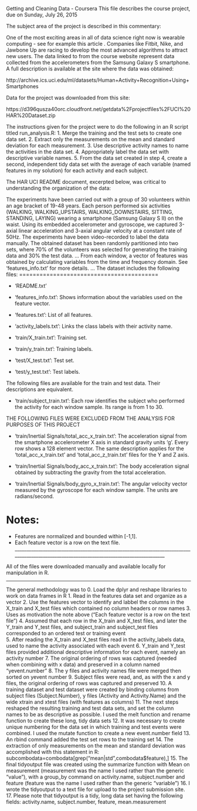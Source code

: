 Getting and Cleaning Data - Coursera
This file describes the course project, due on Sunday, July 26, 2015

The subject area of the project is described in this commentary:

One of the most exciting areas in all of data science right now is wearable computing - see for example this article . Companies like Fitbit, Nike, and Jawbone Up are racing to develop the most advanced algorithms to attract new users. The data linked to from the course website represent data collected from the accelerometers from the Samsung Galaxy S smartphone. A full description is available at the site where the data was obtained: 

http://archive.ics.uci.edu/ml/datasets/Human+Activity+Recognition+Using+Smartphones 

Data for the project was downloaded from this site:

https://d396qusza40orc.cloudfront.net/getdata%2Fprojectfiles%2FUCI%20HAR%20Dataset.zip 

The instructions given for the project were to do the following in an R script titled run_analysis.R:
1. Merge the training and the test sets to create one data set.
2. Extract only the measurements on the mean and standard deviation for each measurement.
3. Use descriptive activity names to name the activities in the data set.
4. Appropriately label the data set with descriptive variable names.
5. From the data set created in step 4, create a second, independent tidy data set with the average
        of each variable (named features in my solution) for each activity and each subject.

The HAR UCI README document, excerpted below, was critical to understanding the organization of the data:

The experiments have been carried out with a group of 30 volunteers within an age bracket of 19-48 years. 
Each person performed six activities (WALKING, WALKING_UPSTAIRS, WALKING_DOWNSTAIRS, SITTING, STANDING, LAYING) wearing a smartphone 
(Samsung Galaxy S II) on the waist. Using its embedded accelerometer and gyroscope, we captured 3-axial linear acceleration and 3-axial 
angular velocity at a constant rate of 50Hz. The experiments have been video-recorded to label the data manually. The obtained dataset 
has been randomly partitioned into two sets, where 70% of the volunteers was selected for generating the training data and 30% the test data.
...
From each window, a vector of features was obtained by calculating variables from the time and frequency domain. See 'features_info.txt' 
for more details. 
...
The dataset includes the following files:
=========================================

- 'README.txt'

- 'features_info.txt': Shows information about the variables used on the feature vector.

- 'features.txt': List of all features.

- 'activity_labels.txt': Links the class labels with their activity name.

- 'train/X_train.txt': Training set.

- 'train/y_train.txt': Training labels.

- 'test/X_test.txt': Test set.

- 'test/y_test.txt': Test labels.

The following files are available for the train and test data. Their descriptions are equivalent. 

- 'train/subject_train.txt': Each row identifies the subject who performed the activity for each window sample. Its range is from 1 to 30. 

THE FOLLOWING FILES WERE EXCLUDED FROM THE ANALYSIS FOR PURPOSES OF THIS PROJECT

- 'train/Inertial Signals/total_acc_x_train.txt': The acceleration signal from the smartphone accelerometer X axis in standard gravity units 'g'. Every row shows a 128 element vector. The same description applies for the 'total_acc_x_train.txt' and 'total_acc_z_train.txt' files for the Y and Z axis. 

- 'train/Inertial Signals/body_acc_x_train.txt': The body acceleration signal obtained by subtracting the gravity from the total acceleration. 

- 'train/Inertial Signals/body_gyro_x_train.txt': The angular velocity vector measured by the gyroscope for each window sample. The units are radians/second. 

Notes: 
======
- Features are normalized and bounded within [-1,1].
- Each feature vector is a row on the text file.
___________________________________________________________________________________________________________________________________________

All of the files were downloaded manually and available locally for manipulation in R.

___________________________________________________________________________________________________________________________________________
The general methodology was to 
0.  Load the dplyr and reshape libraries to work on data frames in R
1.  Read in the features data set and organize as a vector
2.  Use the features vector to identify and labbel the columns in the X_train and X_test files which contained no column headers or row names
3.  Uses as motivation the note above ("Each feature vector is a row on the text file")
4.  Assumed that each row in the X_train and X_test files, and later the Y_train and Y_test files, and subject_train and subject_test files 
        corresponded to an ordered test or training event      
5.  After reading the X_train and X_test files read in the activity_labels data, used to name the activity associated with each event
6.  Y_train and Y_test files provided additional descriptive information for each event, namely an activity number
7.  The original ordering of rows was captured (needed when combining with x data) and preserved in a column named "yevent.number"
8.  The y files and activity names file were merged then sorted on  yevent number
9.  Subject files were read, and, as with the x and y files, the original ordering of rows was captured and preserved
10. A training dataset and test dataset were created by binding columns from subject files (Subject.Number), y files (Activity and Activity.Name)
        and the wide xtrain and xtest files (with features as columns)
11. The next steps reshaped the resulting training and test data sets, and set the column names to be as descriptive as possible.
        I used the melt function and rename function to create these long, tidy data sets
12. It was necessary to create unique numbering for the data set in which training and test events were combined. I used the mutate
        function to create a new event.number field
13.  An rbind command added the test set rows to the training set
14.  The extraction of only measurements on the mean and standard deviation was accomplished with this statement in R:
        subcombodata=combodata[grep("mean|std",combodata$feature),]
15.  The final tidyoutput file was created using the summarize function with Mean on measurement (measurement was the name I used rather
        than the generic "value"), with a group_by command on activity.name, subject.number and feature (feature was the name I used rather
        than the generic "variable")
16.  I wrote the tidyoutput to a text file for upload to the project submission site.
17.  Please note that tidyoutput is a tidy, long data set having the following fields:
        activity.name, subject.number, feature, mean.measurement




